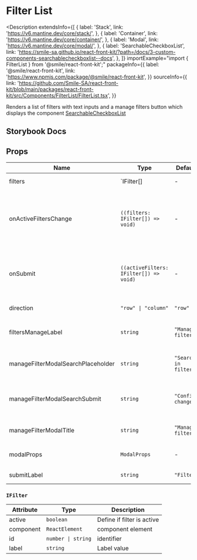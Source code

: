 # Filter List

<Description
  extendsInfo={[
    {
      label: 'Stack',
      link: 'https://v6.mantine.dev/core/stack/',
    },
    {
      label: 'Container',
      link: 'https://v6.mantine.dev/core/container/',
    },
    {
      label: 'Modal',
      link: 'https://v6.mantine.dev/core/modal/',
    },
    {
      label: 'SearchableCheckboxList',
      link: 'https://smile-sa.github.io/react-front-kit/?path=/docs/3-custom-components-searchablecheckboxlist--docs',
    },
  ]}
  importExample="import { FilterList } from '@smile/react-front-kit';"
  packageInfo={{
    label: '@smile/react-front-kit',
    link: 'https://www.npmjs.com/package/@smile/react-front-kit',
  }}
  sourceInfo={{
    link: 'https://github.com/Smile-SA/react-front-kit/blob/main/packages/react-front-kit/src/Components/FilterList/FilterList.tsx',
  }}
>
  Renders a list of filters with text inputs and a manage filters button which
  displays the component
  [SearchableCheckboxList](../components/searchable-checkbox-list)
</Description>

## Storybook Docs

<StorybookEmbed storyId="3-custom-components-filterlist--docs" height="1600" />

## Props

| Name                               | Type                                   | Default               | Description                                                           |
| ---------------------------------- | -------------------------------------- | --------------------- | --------------------------------------------------------------------- |
| filters <Required/>                | `IFilter[]                             | -                     | Array of filters                                                      |
| onActiveFiltersChange              | `((filters: IFilter[]) => void)`       | -                     | Callback function called when the `confirm change` button is clicked. |
| onSubmit                           | `((activeFilters: IFilter[]) => void)` | -                     | Callback function called when the `submit` button is clicked.         |
| direction                          | `"row" \| "column"`                    | `"row"`               | Display orientation                                                   |
| filtersManageLabel                 | `string`                               | `"Manage filters"`    | Label of filters manage button                                        |
| manageFilterModalSearchPlaceholder | `string`                               | `"Search in filters"` | Placeholder of filter modal search                                    |
| manageFilterModalSearchSubmit      | `string`                               | `"Confirm changes"`   | Label of confirm change button in modal                               |
| manageFilterModalTitle             | `string`                               | `"Manage filters"`    | Title of manage filter modal                                          |
| modalProps                         | `ModalProps`                           | -                     | Props of [Modal](https://v6.mantine.dev/core/modal/) component        |
| submitLabel                        | `string`                               | `"Filter"`            | Submit button label                                                   |

### `IFilter`

| Attribute         | Type               | Description                |
| ----------------- | ------------------ | -------------------------- |
| active            | `boolean`          | Define if filter is active |
| component         | `ReactElement`     | component element          |
| id <required/>    | `number \| string` | identifier                 |
| label <required/> | `string`           | Label value                |
